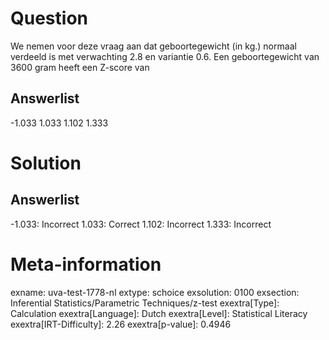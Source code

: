 Question
========

We nemen voor deze vraag aan dat geboortegewicht (in kg.) normaal
verdeeld is met verwachting 2.8 en variantie 0.6. Een geboortegewicht
van 3600 gram heeft een Z-score van

Answerlist
----------

-1.033
1.033
1.102
1.333

Solution
========

Answerlist
----------

-1.033: Incorrect
1.033: Correct
1.102: Incorrect
1.333: Incorrect

Meta-information
================
exname: uva-test-1778-nl
extype: schoice
exsolution: 0100
exsection: Inferential Statistics/Parametric Techniques/z-test
exextra[Type]: Calculation
exextra[Language]: Dutch
exextra[Level]: Statistical Literacy
exextra[IRT-Difficulty]: 2.26
exextra[p-value]: 0.4946

